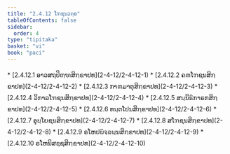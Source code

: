 ```yaml
---
title: "2.4.12 ໂຠຊນວຄ຺ຄ"
tableOfContents: false
sidebar:
  order: 4
type: "tipitaka"
basket: "vi"
book: "paci"
---
```



<DynamicBreadcrumb />



<TableOfContents book="paci" section="2.4.12">
* [2.4.12.1 ອາວສຖປິຓ຺ຑສິກ຺ຂາປທ](2-4-12/2-4-12-1)
* [2.4.12.2 ຄຓໂຠຊນສິກ຺ຂາປທ](2-4-12/2-4-12-2)
* [2.4.12.3 ກາຓມາຕຸສິກ຺ຂາປທ](2-4-12/2-4-12-3)
* [2.4.12.4 ວິກາລໂຠຊນສິກ຺ຂາປທ](2-4-12/2-4-12-4)
* [2.4.12.5 ສນ຺ນິຘິກາຣກສິກ຺ຂາປທ](2-4-12/2-4-12-5)
* [2.4.12.6 ທນ຺ຕໂປນສິກ຺ຂາປທ](2-4-12/2-4-12-6)
* [2.4.12.7 ອຸຍ຺ໂຍຊນສິກ຺ຂາປທ](2-4-12/2-4-12-7)
* [2.4.12.8 ສໂຠຊນສິກ຺ຂາປທ](2-4-12/2-4-12-8)
* [2.4.12.9 ຣໂຫປຏິຈ຺ຉນ຺ນສິກ຺ຂາປທ](2-4-12/2-4-12-9)
* [2.4.12.10 ຣໂຫນິສຊ຺ຊສິກ຺ຂາປທ](2-4-12/2-4-12-10)
</TableOfContents>